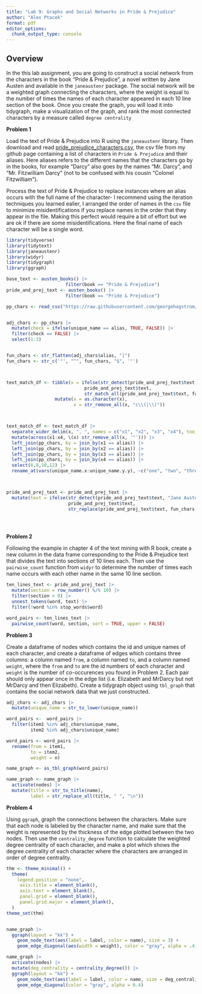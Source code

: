 ```yaml
---
title: "Lab 9: Graphs and Social Networks in Pride & Prejudice"
author: "Alex Ptacek"
format: pdf
editor_options: 
  chunk_output_type: console
---
```


## Overview

In the this lab assignment, you are going to construct a social network 
from the characters in the book "Pride & Prejudice", a novel written by Jane Austen
and available in the `janeaustenr` package. The social network will be a weighted
graph connecting the characters, where the weight is equal to the number of times the
names of each character appeared in each 10 line section of the book. Once you create the graph, you
will load it into tidygraph, make a visualization of the graph, and rank the most 
connected characters by a measure called `degree centrality`

**Problem 1**

Load the text of Pride & Prejudice into R using the `janeaustenr` library. Then download and read [pride_prejudice_characters.csv](https://github.com/georgehagstrom/DATA607/blob/main/website/assignments/labs/labData/pride_prejudice_characters.csv), the
csv file from my github page containing a list of characters in `Pride & Prejudice` and their aliases. 
Here aliases refers to the different names that the characters go by in the books, for example "Darcy"
also goes by the names "Mr. Darcy", and "Mr. Fitzwilliam Darcy" (not to be confused with his cousin "Colonel Fitzwilliam"). 

Process the text of Pride & Prejudice to replace instances where an 
alias occurs with the full name of the character- I recommend using the iteration techniques you learned ealier, I arranged the order of names in the `csv` file to minimize misidentifications if you replace names in the order that they appear in the file. Making this perfect would require a bit of
effort but we are ok if there are some misidentifications. Here the final name of each character will
be a single word. 

```r
library(tidyverse)
library(tidytext)
library(janeaustenr)
library(widyr)
library(tidygraph)
library(ggraph)
```

```r
base_text <- austen_books() |>
                      filter(book == "Pride & Prejudice")
pride_and_prej_text <- austen_books() |>
                      filter(book == "Pride & Prejudice")

pp_chars <- read_csv("https://raw.githubusercontent.com/georgehagstrom/DATA607/refs/heads/main/website/assignments/labs/labData/pride_prejudice_characters.csv") 


adj_chars <- pp_chars |> 
  mutate(check = ifelse(unique_name == alias, TRUE, FALSE)) |> 
  filter(check == FALSE) |> 
  select(1:3)


fun_chars <- str_flatten(adj_chars$alias, "|") 
fun_chars <- str_c('"', "^", fun_chars, "$", '"')



text_match_df <- tibble(x = ifelse(str_detect(pride_and_prej_text$text, "Jane Austen") == TRUE,
                             pride_and_prej_text$text,
                             str_match_all(pride_and_prej_text$text, fun_chars))) |> 
                  mutate(x = as.character(x),
                         x = str_remove_all(x, "c\\(|\\)"))



text_match_df <- text_match_df |> 
  separate_wider_delim(x, ", ", names = c("x1", "x2", "x3", "x4"), too_few = "align_start" ) |> 
  mutate(across(x1:x4, \(x) str_remove_all(x, '"'))) |> 
  left_join(pp_chars, by = join_by(x1 == alias)) |> 
  left_join(pp_chars, by = join_by(x2 == alias)) |> 
  left_join(pp_chars, by = join_by(x3 == alias)) |> 
  left_join(pp_chars, by = join_by(x4 == alias)) |> 
  select(6,8,10,12) |> 
  rename_at(vars(unique_name.x:unique_name.y.y), ~c("one", "two", "three", "four")) 



pride_and_prej_text <- pride_and_prej_text |> 
  mutate(text = ifelse(str_detect(pride_and_prej_text$text, "Jane Austen") == TRUE,
                       pride_and_prej_text$text, 
                       str_replace(pride_and_prej_text$text, fun_chars, text_match_df$one)))


  

```


**Problem 2**

Following the example in chapter 4 of the text mining with R book, create a new column in the data frame corresponding to the Pride & Prejudice text that divides the text into sections of 10 lines each. Then use the `pairwise_count` function from `widyr` to determine the number of times each name occurs
with each other name in the same 10 line section. 

```r
ten_lines_text <- pride_and_prej_text |> 
  mutate(section = row_number() %/% 10) |> 
  filter(section > 0) |> 
  unnest_tokens(word, text) |> 
  filter(!word %in% stop_words$word)

word_pairs <- ten_lines_text |> 
  pairwise_count(word, section, sort = TRUE, upper = FALSE)


```


**Problem 3**

Create a dataframe of nodes which contains the id and unique names of each character, and create a 
dataframe of edges which contains three columns: a column named `from`, a column named `to`, and a column named `weight`, where the `from` and `to` are the id numbers of each character and `weight` is the number of co-occurences you found in Problem 2. Each pair should only appear once in the edge list (i.e. Elizabeth and MrDarcy but not MrDarcy and then Elizabeth). Create a tidygraph object using `tbl_graph` that contains the social network data that we just constructed.

```r

adj_chars <- adj_chars |> 
  mutate(unique_name = str_to_lower(unique_name))

word_pairs <-  word_pairs |> 
  filter(item1 %in% adj_chars$unique_name,
         item2 %in% adj_chars$unique_name)

word_pairs <- word_pairs |> 
  rename(from = item1,
         to = item2,
         weight = n)

name_graph <- as_tbl_graph(word_pairs)

name_graph <- name_graph |> 
  activate(nodes) |> 
  mutate(title = str_to_title(name),
         label = str_replace_all(title, " ", "\n"))

```



**Problem 4**

Using `ggraph`, graph the connections between the characters. Make sure that each node is labeled
by the character name, and make sure that the weight is represented by the thickness of the edge
plotted between the two nodes. Then use the `centrality_degree` function to calculate the weighted degree centrality of each character, and make a plot which shows the degree centrality of each character where the characters are arranged in order of degree centrality. 


```r
thm <- theme_minimal() +
  theme(
    legend.position = "none",
     axis.title = element_blank(),
     axis.text = element_blank(),
     panel.grid = element_blank(),
     panel.grid.major = element_blank(),
  ) 
theme_set(thm)


name_graph |> 
  ggraph(layout = "kk") +
    geom_node_text(aes(label = label, color = name), size = 3) +
    geom_edge_diagonal(aes(width = weight), color = "gray", alpha = .4)

name_graph |> 
  activate(nodes) |> 
  mutate(deg_centrality = centrality_degree()) |> 
  ggraph(layout = "kk") +
    geom_node_text(aes(label = label, color = name, size = deg_centrality)) +
    geom_edge_diagonal(color = "gray", alpha = 0.4)
```








